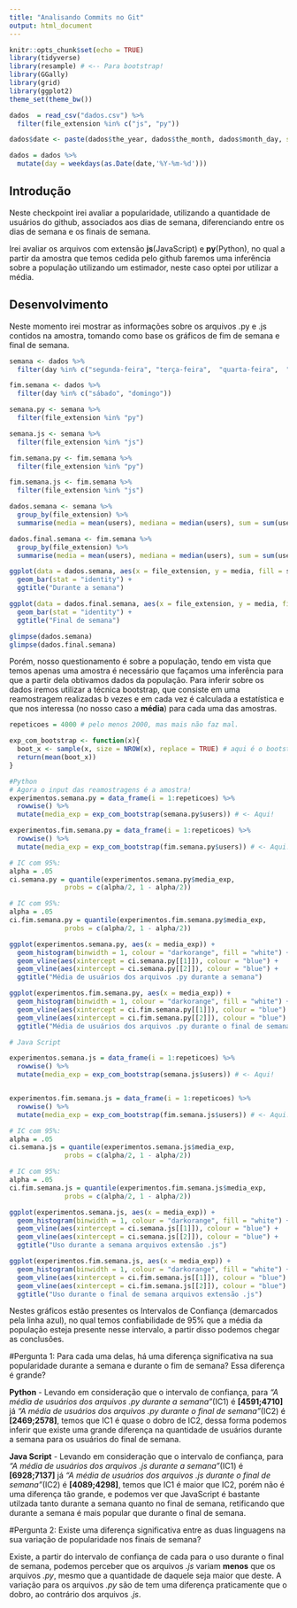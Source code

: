 ```yaml
---
title: "Analisando Commits no Git"
output: html_document
---
```


```r
knitr::opts_chunk$set(echo = TRUE)
library(tidyverse)
library(resample) # <-- Para bootstrap!
library(GGally)
library(grid)
library(ggplot2)
theme_set(theme_bw())

dados  = read_csv("dados.csv") %>%
  filter(file_extension %in% c("js", "py")) 

dados$date <- paste(dados$the_year, dados$the_month, dados$month_day, sep = "-")

dados = dados %>%
  mutate(day = weekdays(as.Date(date,'%Y-%m-%d')))
```

## Introdução

Neste checkpoint irei avaliar a popularidade, utilizando a quantidade de usuários do github, associados aos dias de semana, diferenciando entre os dias de semana e os finais de semana.

Irei avaliar os arquivos com extensão **js**(JavaScript) e **py**(Python), no qual a partir da amostra que temos cedida pelo github faremos uma inferência sobre a população utilizando um estimador, neste caso optei por utilizar a média.

## Desenvolvimento

Neste momento irei mostrar as informações sobre os arquivos .py e .js contidos na amostra, tomando como base os gráficos de fim de semana e final de semana.

```r
semana <- dados %>%
  filter(day %in% c("segunda-feira", "terça-feira",  "quarta-feira",  "quinta-feira",  "sexta-feira"))

fim.semana <- dados %>%
  filter(day %in% c("sábado", "domingo"))

semana.py <- semana %>%
  filter(file_extension %in% "py")

semana.js <- semana %>%
  filter(file_extension %in% "js")

fim.semana.py <- fim.semana %>%
  filter(file_extension %in% "py")

fim.semana.js <- fim.semana %>%
  filter(file_extension %in% "js")

dados.semana <- semana %>%
  group_by(file_extension) %>%
  summarise(media = mean(users), mediana = median(users), sum = sum(users), numobser = n())

dados.final.semana <- fim.semana %>%
  group_by(file_extension) %>%
  summarise(media = mean(users), mediana = median(users), sum = sum(users), numobser = n())

ggplot(data = dados.semana, aes(x = file_extension, y = media, fill = sum)) +
  geom_bar(stat = "identity") +
  ggtitle("Durante a semana")

ggplot(data = dados.final.semana, aes(x = file_extension, y = media, fill = sum)) +
  geom_bar(stat = "identity") +
  ggtitle("Final de semana")

glimpse(dados.semana)
glimpse(dados.final.semana)
```

Porém, nosso questionamento é sobre a população, tendo em vista que temos apenas uma amostra é necessário que façamos uma inferência para que a partir dela obtivamos dados da população.
Para inferir sobre os dados iremos utilizar a técnica bootstrap, que consiste em uma reamostragem realizadas b vezes e em cada vez é calculada a estatística e que nos interessa (no nosso caso a **média**) para cada uma das amostras.

```r
repeticoes = 4000 # pelo menos 2000, mas mais não faz mal.

exp_com_bootstrap <- function(x){
  boot_x <- sample(x, size = NROW(x), replace = TRUE) # aqui é o bootstrap
  return(mean(boot_x))
}

#Python
# Agora o input das reamostragens é a amostra!
experimentos.semana.py = data_frame(i = 1:repeticoes) %>% 
  rowwise() %>% 
  mutate(media_exp = exp_com_bootstrap(semana.py$users)) # <- Aqui!

experimentos.fim.semana.py = data_frame(i = 1:repeticoes) %>% 
  rowwise() %>% 
  mutate(media_exp = exp_com_bootstrap(fim.semana.py$users)) # <- Aqui!

# IC com 95%: 
alpha = .05
ci.semana.py = quantile(experimentos.semana.py$media_exp, 
              probs = c(alpha/2, 1 - alpha/2))

# IC com 95%: 
alpha = .05
ci.fim.semana.py = quantile(experimentos.fim.semana.py$media_exp, 
              probs = c(alpha/2, 1 - alpha/2))

ggplot(experimentos.semana.py, aes(x = media_exp)) + 
  geom_histogram(binwidth = 1, colour = "darkorange", fill = "white") + 
  geom_vline(aes(xintercept = ci.semana.py[[1]]), colour = "blue") + 
  geom_vline(aes(xintercept = ci.semana.py[[2]]), colour = "blue") +
  ggtitle("Média de usuários dos arquivos .py durante a semana")

ggplot(experimentos.fim.semana.py, aes(x = media_exp)) + 
  geom_histogram(binwidth = 1, colour = "darkorange", fill = "white") + 
  geom_vline(aes(xintercept = ci.fim.semana.py[[1]]), colour = "blue") + 
  geom_vline(aes(xintercept = ci.fim.semana.py[[2]]), colour = "blue") +
  ggtitle("Média de usuários dos arquivos .py durante o final de semana")

# Java Script

experimentos.semana.js = data_frame(i = 1:repeticoes) %>% 
  rowwise() %>% 
  mutate(media_exp = exp_com_bootstrap(semana.js$users)) # <- Aqui!


experimentos.fim.semana.js = data_frame(i = 1:repeticoes) %>% 
  rowwise() %>% 
  mutate(media_exp = exp_com_bootstrap(fim.semana.js$users)) # <- Aqui!

# IC com 95%: 
alpha = .05
ci.semana.js = quantile(experimentos.semana.js$media_exp, 
              probs = c(alpha/2, 1 - alpha/2))

# IC com 95%: 
alpha = .05
ci.fim.semana.js = quantile(experimentos.fim.semana.js$media_exp, 
              probs = c(alpha/2, 1 - alpha/2))

ggplot(experimentos.semana.js, aes(x = media_exp)) + 
  geom_histogram(binwidth = 1, colour = "darkorange", fill = "white") + 
  geom_vline(aes(xintercept = ci.semana.js[[1]]), colour = "blue") + 
  geom_vline(aes(xintercept = ci.semana.js[[2]]), colour = "blue") +
  ggtitle("Uso durante a semana arquivos extensão .js")

ggplot(experimentos.fim.semana.js, aes(x = media_exp)) + 
  geom_histogram(binwidth = 1, colour = "darkorange", fill = "white") + 
  geom_vline(aes(xintercept = ci.fim.semana.js[[1]]), colour = "blue") + 
  geom_vline(aes(xintercept = ci.fim.semana.js[[2]]), colour = "blue") +
  ggtitle("Uso durante o final de semana arquivos extensão .js")

```

Nestes gráficos estão presentes os Intervalos de Confiança (demarcados pela linha azul), no qual temos confiabilidade de 95% que a média da população esteja presente nesse intervalo, a partir disso podemos chegar as conclusões.

#Pergunta 1: Para cada uma delas, há uma diferença significativa na sua popularidade durante a semana e durante o fim de semana? Essa diferença é grande?

**Python** - Levando em consideração que o intervalo de confiança, para *"A média de usuários dos arquivos .py durante a semana"*(IC1) é **[4591;4710]** já *"A média de usuários dos arquivos .py durante o final de semana"*(IC2) é **[2469;2578]**, temos que IC1 é quase o dobro de IC2, dessa forma podemos inferir que existe uma grande diferença na quantidade de usuários durante a semana para os usuários do final de semana.   

**Java Script** - Levando em consideração que o intervalo de confiança, para *"A média de usuários dos arquivos .js durante a semana"*(IC1) é **[6928;7137]** já *"A média de usuários dos arquivos .js durante o final de semana"*(IC2) é **[4089;4298]**, temos que IC1 é maior que IC2, porém não é uma diferença tão grande, e podemos ver que JavaScript é bastante utilzada tanto durante a semana quanto no final de semana, retificando que durante a semana é mais popular que durante o final de semana.

#Pergunta 2: Existe uma diferença significativa entre as duas linguagens na sua variação de popularidade nos finais de semana?

Existe, a partir do intervalo de confiança de cada para o uso durante o final de semana, podemos perceber que os arquivos *.js* variam **menos** que os arquivos *.py*, mesmo que a quantidade de daquele seja maior que deste. A variação para os arquivos *.py* são de tem uma diferença praticamente que o dobro, ao contrário dos arquivos *.js*.    



